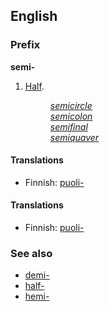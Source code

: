 ==English==
===Prefix===
'''semi-'''

#[[Half]].
#:''[[semicircle]]''
#:''[[semicolon]]''
#:''[[semifinal]]'' <!--what is the sense of "semi-" in this word? Half of teams to final (like term quarter final) -->
#:''[[semiquaver]]''

====Translations====

*Finnish: [[puoli-]]

====Translations====

*Finnish: [[puoli-]]

===See also===
*[[demi-]]
*[[half-]]
*[[hemi-]]